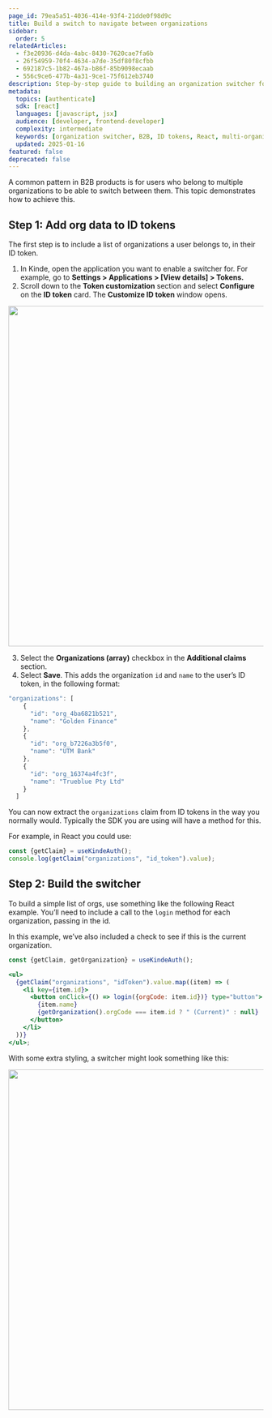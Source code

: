 ```yaml
---
page_id: 79ea5a51-4036-414e-93f4-21dde0f98d9c
title: Build a switch to navigate between organizations
sidebar:
  order: 5
relatedArticles:
  - f3e20936-d4da-4abc-8430-7620cae7fa6b
  - 26f54959-70f4-4634-a7de-35df80f8cfbb
  - 692187c5-1b82-467a-b86f-85b9098ecaab
  - 556c9ce6-477b-4a31-9ce1-75f612eb3740
description: Step-by-step guide to building an organization switcher for B2B applications using ID tokens and React components.
metadata:
  topics: [authenticate]
  sdk: [react]
  languages: [javascript, jsx]
  audience: [developer, frontend-developer]
  complexity: intermediate
  keywords: [organization switcher, B2B, ID tokens, React, multi-organization, org navigation]
  updated: 2025-01-16
featured: false
deprecated: false
---
```


A common pattern in B2B products is for users who belong to multiple organizations to be able to switch between them. This topic demonstrates how to achieve this.

## Step 1: Add org data to ID tokens

The first step is to include a list of organizations a user belongs to, in their ID token.

1. In Kinde, open the application you want to enable a switcher for. For example, go to **Settings > Applications > [View details] > Tokens.**
2. Scroll down to the **Token customization** section and select **Configure** on the **ID token** card. The **Customize ID token** window opens.

<img
  src="https://imagedelivery.net/skPPZTHzSlcslvHjesZQcQ/60ed313e-8250-4b33-0645-51a97ccc6d00/public
  alt="
  width="672px"
  height="auto"
  fetchpriority="low"
  loading="lazy"
  decoding="async"
/>

3. Select the **Organizations (array)** checkbox in the **Additional claims** section.
4. Select **Save**. This adds the organization `id` and `name` to the user’s ID token, in the following format:

```jsx
"organizations": [
    {
      "id": "org_4ba6821b521",
      "name": "Golden Finance"
    },
    {
      "id": "org_b7226a3b5f0",
      "name": "UTM Bank"
    },
    {
      "id": "org_16374a4fc3f",
      "name": "Trueblue Pty Ltd"
    }
  ]
```

You can now extract the `organizations` claim from ID tokens in the way you normally would. Typically the SDK you are using will have a method for this.

For example, in React you could use:

```jsx
const {getClaim} = useKindeAuth();
console.log(getClaim("organizations", "id_token").value);
```

## Step 2: Build the switcher

To build a simple list of orgs, use something like the following React example. You’ll need to include a call to the `login` method for each organization, passing in the id.

In this example, we’ve also included a check to see if this is the current organization.

```jsx
const {getClaim, getOrganization} = useKindeAuth();

<ul>
  {getClaim("organizations", "idToken").value.map((item) => (
    <li key={item.id}>
      <button onClick={() => login({orgCode: item.id})} type="button">
        {item.name}
        {getOrganization().orgCode === item.id ? " (Current)" : null}
      </button>
    </li>
  ))}
</ul>;
```

With some extra styling, a switcher might look something like this:

<img
  src="https://imagedelivery.net/skPPZTHzSlcslvHjesZQcQ/762446ab-6ce7-4e6f-746f-d2ca87efee00/public
  alt="
  width="672px"
  height="auto"
  fetchpriority="low"
  loading="lazy"
  decoding="async"
/>
